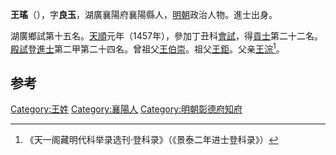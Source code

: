 '''王瑤'''（{{bd|1426年||？}}），字'''良玉'''，湖廣襄陽府襄陽縣人，[[明朝|明朝]]政治人物。進士出身。

湖廣鄉試第十五名。[[天顺_(明朝)|天順]]元年（1457年），參加丁丑科[[會試|會試]]，得[[貢士|貢士]]第二十二名。[[殿試|殿試]]登[[進士|進士]]第二甲第二十四名。曾祖父[[王伯崇|王伯崇]]。祖父[[王鉅|王鉅]]。父亲[[王淙|王淙]]<ref>《天一阁藏明代科举录选刊·登科录》（《景泰二年进士登科录》）</ref>。

==参考==
{{reflist}}

{{start box}}
{{s-off}}
{{s-before|[[邢表|邢表]]}}
{{s-title|明朝彰德府知府|1470年－成化年間}}
{{s-after|[[曹隆|曹隆]]}}
{{end box}}

{{明朝人物小作品}}
{{天順元年丁丑科殿試金榜}}

[[Category:王姓|Category:王姓]]
[[Category:襄陽人|Category:襄陽人]]
[[Category:明朝彰德府知府|Category:明朝彰德府知府]]
